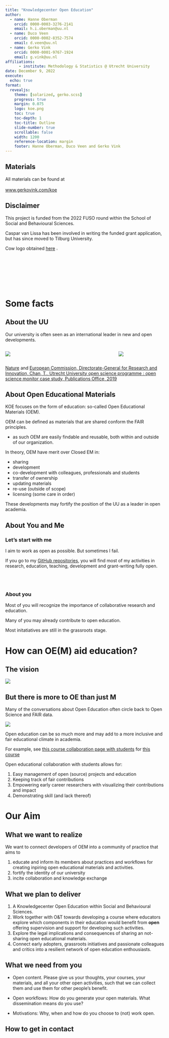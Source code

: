```yaml
---
title: "Knowledgecenter Open Education"
author: 
  - name: Hanne Oberman
    orcid: 0000-0003-3276-2141
    email: h.i.oberman@uu.nl
  - name: Duco Veen
    orcid: 0000-0002-8352-7574
    email: d.veen@uu.nl
  - name: Gerko Vink
    orcid: 0000-0001-9767-1924
    email: g.vink@uu.nl
affiliations:
      - institute: Methodology & Statistics @ Utrecht University
date: December 9, 2022
execute: 
  echo: true
format: 
  revealjs:
    theme: [solarized, gerko.scss]
    progress: true
    margin: 0.075
    logo: koe.png
    toc: true
    toc-depth: 1
    toc-title: Outline
    slide-number: true
    scrollable: false
    width: 1200
    reference-location: margin
    footer: Hanne Oberman, Duco Veen and Gerko Vink
---
```


## Materials

All materials can be found at <br><br> [www.gerkovink.com/koe](https://www.gerkovink.com/koe)

## Disclaimer

This project is funded from the 2022 FUSO round within the School of Social and Behavioural Sciences.

Caspar van Lissa has been involved in writing the funded grant application, but has since moved to Tilburg University.

Cow logo obtained [here](https://www.pngegg.com/en/png-ywfvk) ![](koe.png){width=3%}

# Some facts

## About the UU
Our university is often seen as an international leader in new and open developments.

::: columns
::: {.column width="70%"}
![](img/nature.png)
:::

::: {.column width="30%"}
![](img/eu.png)
:::
:::

::: footer
[Nature](https://www.nature.com/articles/d41586-021-01759-5) and [European Commission, Directorate-General for Research and Innovation, Chan, T., Utrecht University open science programme : open science monitor case study, Publications Office, 2019](https://op.europa.eu/en/publication-detail/-/publication/97ef3412-fe52-11e9-8c1f-01aa75ed71a1/language-en/format-PDF/source-241804863)
:::

## About Open Educational Materials
KOE focuses on the form of education: so-called Open Educational Materials (OEM). 

OEM can be defined as materials that are shared conform the FAIR principles. 

 - as such OEM are easily findable and reusable, both within and outside of our organization. 

In theory, OEM have merit over Closed EM in:

- sharing
- development
- co-development with colleagues, professionals and students
- transfer of ownership
- updating materials
- re-use (outside of scope)
- licensing (some care in order)

These developments may fortify the position of the UU as a leader in open academia. 

## About You and Me

### Let's start with me
I aim to work as open as possible. But sometimes I fail.

If you go to my [GitHub repositories](https://github.com/gerkovink?tab=repositories), you will find most of my activities in research, education, teaching, development and grant-writing fully open.

<br><br>

### About you
Most of you will recognize the importance of collaborative research and education. 

Many of you may already contribute to open education.

Most initatiatives are still in the grassroots stage.

# How can OE(M) aid education?

## The vision
![](https://narratives.insidehighered.com/four-pillars-of-open-science/assets/rALfdOrDqh/uugraphic-2-2560x1597.jpeg)

## But there is more to OE than just M
Many of the conversations about Open Education often circle back to Open Science and FAIR data. 

![](img/fair.png)

Open education can be so much more and may add to a more inclusive and fair educational climate in academia. 

For example, see [this course collaboration page with students](https://github.com/gerkovink/INFOMDA1-2022) for [this course](https://www.gerkovink.com/slv)

Open educational collaboration with students allows for:

1. Easy management of open (source) projects and education
2. Keeping track of fair contributions
3. Empowering early career researchers with visualizing their contributions and impact
4. Demonstrating skill (and lack thereof)


# Our Aim

## What we want to realize

We want to connect developers of OEM into a community of practice that aims to 

1. educate and inform its members about practices and workflows for creating inpiring open educational materials and activities. 
2. fortify the identity of our university
3. incite collaboration and knowledge exchange

## What we plan to deliver

1. A Knowledgecenter Open Education within Social and Behavioural Sciences. 
2. Work together with O&T towards developing a course where educators explore which components in their education would benefit from **open** offering supervision and support for developing such activities. 
3. Explore the legal implications and consequences of sharing an not-sharing open educational materials. 
4. Connect early adopters, grassroots initiatives and passionate colleagues and critics into a resilient network of open education enthousiasts. 

## What we need from you
- Open content. Please give us your thoughts, your courses, your materials, and all your other open activities, such that we can collect them and use them for other people's benefit. 

- Open workflows: How do you generate your open materials. What dissemination means do you use?

- Motivations: Why, when and how do you choose to (not) work open.

## How to get in contact




